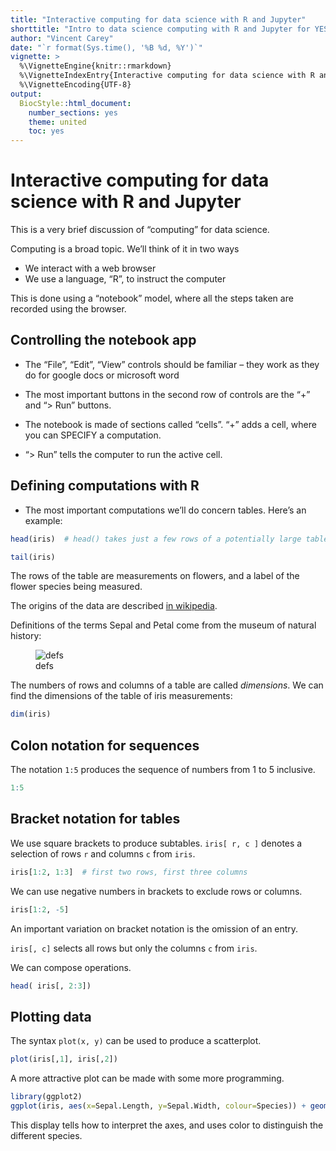 ```yaml
---
title: "Interactive computing for data science with R and Jupyter"
shorttitle: "Intro to data science computing with R and Jupyter for YES"
author: "Vincent Carey"
date: "`r format(Sys.time(), '%B %d, %Y')`"
vignette: >
  %\VignetteEngine{knitr::rmarkdown}
  %\VignetteIndexEntry{Interactive computing for data science with R and Jupyter}
  %\VignetteEncoding{UTF-8}
output:
  BiocStyle::html_document:
    number_sections: yes
    theme: united
    toc: yes
---
```

# Interactive computing for data science with R and Jupyter

This is a very brief discussion of "computing" for data science.

Computing is a broad topic.  We'll think of it in two ways

- We interact with a web browser
- We use a language, "R", to instruct the computer

This is done using a "notebook" model, where all the steps taken are recorded using the browser.

<!--
**Table of contents**

* [Controlling the notebook app](#control)
* [Defining computations with R](#first-bullet)
    - [Colon notation for sequences](#first-sub-bullet)
    - [Bracket notations](#bracket)
    - [Plotting](#plotting)
-->

## Controlling the notebook app <a class="anchor" id="control"></a>

- The "File", "Edit", "View" controls should be familiar -- they work as they do for google docs or microsoft word

- The most important buttons in the second row of controls are the "+" and "> Run" buttons.

- The notebook is made of sections called "cells".  "+" adds a cell, where you can SPECIFY a computation.

- "> Run" tells the computer to run the active cell.

## Defining computations with R <a class="anchor" id="first-bullet"></a>

- The most important computations we'll do concern tables.  Here's an example:



```R
head(iris)  # head() takes just a few rows of a potentially large table
```


```R
tail(iris)
```

The rows of the table are measurements on flowers, and a label of the flower species being measured.

The origins of the data are described [in wikipedia](https://en.wikipedia.org/wiki/Iris_flower_data_set).

Definitions of the terms Sepal and Petal come from the museum of natural history:

![defs](iris.jpg)

The numbers of rows and columns of a table are called *dimensions*.  We can find the dimensions of
the table of iris measurements:


```R
dim(iris)
```

## Colon notation for sequences <a class="anchor" id="first-sub-bullet"></a>

The notation `1:5` produces the sequence of numbers from 1 to 5 inclusive.


```R
1:5
```

## Bracket notation for tables <a class="anchor" id="bracket"></a>

We use square brackets to produce subtables.  `iris[ r, c ]` denotes a selection of
rows `r` and columns `c` from `iris`.


```R
iris[1:2, 1:3]  # first two rows, first three columns
```

We can use negative numbers in brackets to exclude rows or columns.


```R
iris[1:2, -5]
```

An important variation on bracket notation is the omission of an entry.

`iris[, c]` selects all rows but only the columns `c` from `iris`.

We can compose operations.


```R
head( iris[, 2:3])
```

## Plotting data <a class="anchor" id="plotting"></a>

The syntax `plot(x, y)` can be used to produce a scatterplot.



```R
plot(iris[,1], iris[,2])
```

A more attractive plot can be made with some more programming.


```R
library(ggplot2)
ggplot(iris, aes(x=Sepal.Length, y=Sepal.Width, colour=Species)) + geom_point(size=2)
```

This display tells how to interpret the axes, and uses color to distinguish the different species.
